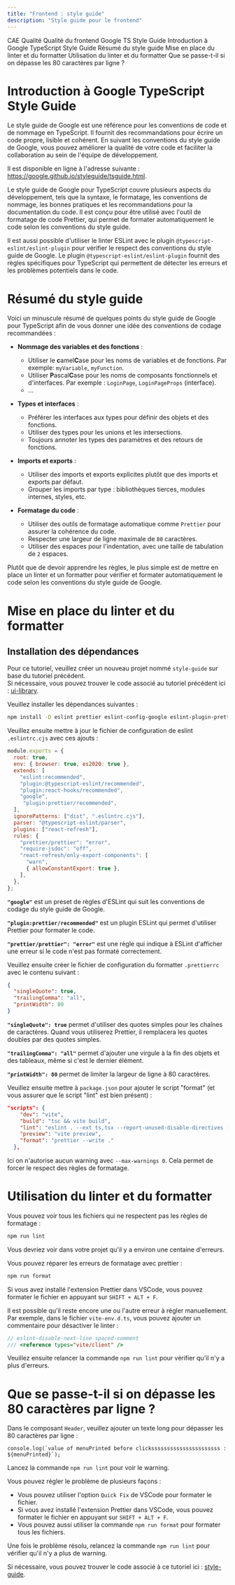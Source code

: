 ```yaml
---
title: "Frontend : style guide"
description: "Style guide pour le frontend"
---
```


<InternalPageMenu>
  <PathViewer>
   <PathViewerItem to="/"> CAE </PathViewerItem>
    <PathViewerItem to="/quality"> Qualité </PathViewerItem>
     <PathViewerItem to="/quality/frontend"> Qualité du frontend</PathViewerItem>    
    <PathViewerItem selected> Google TS Style Guide </PathViewerItem>
  </PathViewer>
  <InternalPageMenuItem> Introduction à Google TypeScript Style Guide   </InternalPageMenuItem>
  <InternalPageMenuItem> Résumé du style guide </InternalPageMenuItem>
  <InternalPageMenuItem> Mise en place du linter et du formatter </InternalPageMenuItem>
  <InternalPageMenuItem> Utilisation du linter et du formatter </InternalPageMenuItem>
  <InternalPageMenuItem> Que se passe-t-il si on dépasse les 80 caractères par ligne ? </InternalPageMenuItem>
</InternalPageMenu>

# <InternalPageTitle> Introduction à Google TypeScript Style Guide  </InternalPageTitle>

Le style guide de Google est une référence pour les conventions de code et de nommage en TypeScript. Il fournit des recommandations pour écrire un code propre, lisible et cohérent. En suivant les conventions du style guide de Google, vous pouvez améliorer la qualité de votre code et faciliter la collaboration au sein de l'équipe de développement.

Il est disponible en ligne à l'adresse suivante : https://google.github.io/styleguide/tsguide.html.

Le style guide de Google pour TypeScript couvre plusieurs aspects du développement, tels que la syntaxe, le formatage, les conventions de nommage, les bonnes pratiques et les recommandations pour la documentation du code. Il est conçu pour être utilisé avec l'outil de formatage de code Prettier, qui permet de formater automatiquement le code selon les conventions du style guide.

Il est aussi possible d'utiliser le linter ESLint avec le plugin `@typescript-eslint/eslint-plugin` pour vérifier le respect des conventions du style guide de Google. Le plugin `@typescript-eslint/eslint-plugin` fournit des règles spécifiques pour TypeScript qui permettent de détecter les erreurs et les problèmes potentiels dans le code.

# <InternalPageTitle> Résumé du style guide  </InternalPageTitle>

Voici un minuscule résumé de quelques points du style guide de Google pour TypeScript afin de vous donner une idée des conventions de codage recommandées :

- **Nommage des variables et des fonctions** :
   - Utiliser le **c**amel**C**ase pour les noms de variables et de fonctions. Par exemple: `myVariable`, `myFunction`.
   - Utiliser **P**ascal**C**ase pour les noms de composants fonctionnels et d'interfaces. Par exemple : `LoginPage`, `LoginPageProps` (interface).
   - ...

- **Types et interfaces** :
   - Préférer les interfaces aux types pour définir des objets et des fonctions.
   - Utiliser des types pour les unions et les intersections.
   - Toujours annoter les types des paramètres et des retours de fonctions.

- **Imports et exports** :
   - Utiliser des imports et exports explicites plutôt que des imports et exports par défaut.
   - Grouper les imports par type : bibliothèques tierces, modules internes, styles, etc.

- **Formatage du code** :
   - Utiliser des outils de formatage automatique comme `Prettier` pour assurer la cohérence du code.
   - Respecter une largeur de ligne maximale de `80` caractères.
   - Utiliser des espaces pour l'indentation, avec une taille de tabulation de `2` espaces.

Plutôt que de devoir apprendre les règles, le plus simple est de mettre en place un linter et un formatter pour vérifier et formater automatiquement le code selon les conventions du style guide de Google.

# <InternalPageTitle> Mise en place du linter et du formatter   </InternalPageTitle>

## Installation des dépendances

Pour ce tutoriel, veuillez créer un nouveau projet nommé `style-guide` sur base du tutoriel précédent.  
Si nécessaire, vous pouvez trouver le code associé au tutoriel précédent ici : [ui-library](https://github.com/e-vinci/cae-theory-demos/tree/main/ui-library).

Veuillez installer les dépendances suivantes :
```sh
npm install -D eslint prettier eslint-config-google eslint-plugin-prettier eslint-config-prettier
```

Veuillez ensuite mettre à jour le fichier de configuration de eslint `.eslintrc.cjs` avec ces ajouts :

```js {8-9,15-16} showLineNumbers
module.exports = {
  root: true,
  env: { browser: true, es2020: true },
  extends: [
    "eslint:recommended",
    "plugin:@typescript-eslint/recommended",
    "plugin:react-hooks/recommended",
    "google",
     "plugin:prettier/recommended",
  ],
  ignorePatterns: ["dist", ".eslintrc.cjs"],
  parser: "@typescript-eslint/parser",
  plugins: ["react-refresh"],
  rules: {
    "prettier/prettier": "error",
    "require-jsdoc": "off",
    "react-refresh/only-export-components": [
      "warn",
      { allowConstantExport: true },
    ],
  },
};
```

**`"google"`** est un preset de règles d'ESLint qui suit les conventions de codage du style guide de Google.

**`"plugin:prettier/recommended"`** est un plugin ESLint qui permet d'utiliser Prettier pour formater le code.

**`"prettier/prettier": "error"`** est une règle qui indique à ESLint d'afficher une erreur si le code n'est pas formaté correctement. 

Veuillez ensuite créer le fichier de configuration du formatter `.prettierrc` avec le contenu suivant :

```json
{
  "singleQuote": true,
  "trailingComma": "all",
  "printWidth": 80
}
```

**`"singleQuote": true`** permet d'utiliser des quotes simples pour les chaînes de caractères. Quand vous utiliserez Prettier, il remplacera les quotes doubles par des quotes simples.

**`"trailingComma": "all"`** permet d'ajouter une virgule à la fin des objets et des tableaux, même si c'est le dernier élément. 

**`"printWidth": 80`** permet de limiter la largeur de ligne à 80 caractères.

Veuillez ensuite mettre à `package.json` pour ajouter le script "format" (et vous assurer que le script "lint" est bien présent) :

```json {4,6}
"scripts": {
    "dev": "vite",
    "build": "tsc && vite build",
    "lint": "eslint . --ext ts,tsx --report-unused-disable-directives --max-warnings 0",
    "preview": "vite preview",
    "format": "prettier --write ."
  },
```

Ici on n'autorise aucun warning avec `--max-warnings 0`. Cela permet de forcer le respect des règles de formatage.

# <InternalPageTitle> Utilisation du linter et du formatter   </InternalPageTitle>

Vous pouvez voir tous les fichiers qui ne respectent pas les règles de formatage :

```bash
npm run lint
```
Vous devriez voir dans votre projet qu'il y a environ une centaine d'erreurs.

Vous pouvez réparer les erreurs de formatage avec prettier :

```bash
npm run format
```

Si vous avez installé l'extension Prettier dans VSCode, vous pouvez formater le fichier en appuyant sur `SHIFT + ALT + F`.

Il est possible qu'il reste encore une ou l'autre erreur à régler manuellement.
Par exemple, dans le fichier `vite-env.d.ts`, vous pouvez ajouter un commentaire pour désactiver le linter :

```ts
// eslint-disable-next-line spaced-comment
/// <reference types="vite/client" />
```

Veuillez ensuite relancer la commande `npm run lint` pour vérifier qu'il n'y a plus d'erreurs.

# <InternalPageTitle> Que se passe-t-il si on dépasse les 80 caractères par ligne ?  </InternalPageTitle>

Dans le composant `Header`, veuillez ajouter un texte long pour dépasser les 80 caractères par ligne :

```tsx
console.log(`value of menuPrinted before clickssssssssssssssssssssss : ${menuPrinted}`);
```

Lancez la commande `npm run lint` pour voir le warning.

Vous pouvez régler le problème de plusieurs façons :
- Vous pouvez utiliser l'option `Quick Fix` de VSCode pour formater le fichier.
- Si vous avez installé l'extension Prettier dans VSCode, vous pouvez formater le fichier en appuyant sur `SHIFT + ALT + F`.
- Vous pouvez aussi utiliser la commande `npm run format` pour formater tous les fichiers.

Une fois le problème résolu, relancez la commande `npm run lint` pour vérifier qu'il n'y a plus de warning.

Si nécessaire, vous pouvez trouver le code associé à ce tutoriel ici : [style-guide](https://github.com/e-vinci/cae-theory-demos/tree/main/style-guide).